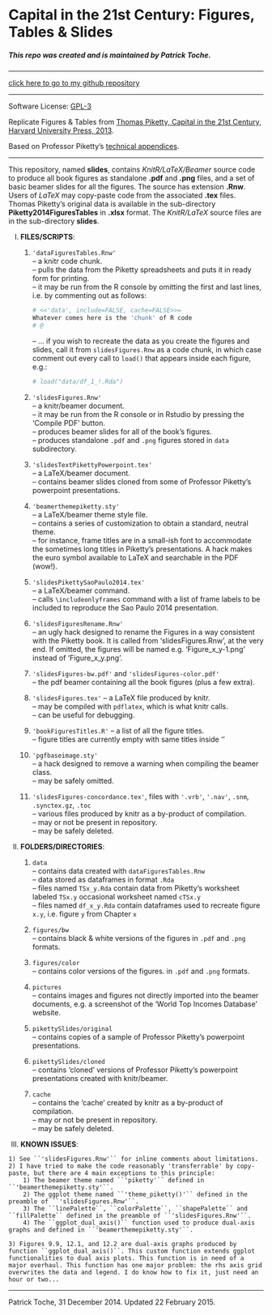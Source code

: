 Capital in the 21st Century: Figures, Tables & Slides 
========================================================

##### This repo was created and is maintained by Patrick Toche.

---------
  
[click here to go to my github repository](https://github.com/ptoche/piketty/)  
  
---------

Software License: [GPL-3](http://www.gnu.org/licenses/gpl.html)  

Replicate Figures & Tables from [Thomas Piketty, Capital in the 21st Century, Harvard University Press, 2013](http://en.wikipedia.org/wiki/Capital_in_the_Twenty-First_Century).  

Based on Professor Piketty's [technical appendices](http://piketty.pse.ens.fr/en/capital21c2).  

---------

This repository, named **slides**, contains *KnitR/LaTeX/Beamer* source code to produce all book figures as standalone **.pdf** and **.png** files, and a set of basic beamer slides for all the figures. The source has extension **.Rnw**. Users of *LaTeX* may copy-paste code from the associated **.tex** files. Thomas Piketty's original data is available in the sub-directory **Piketty2014FiguresTables** in **.xlsx** format. The *KnitR/LaTeX* source files are in the sub-directory **slides**. 


I) **FILES/SCRIPTS**:  

    1) ``'dataFiguresTables.Rnw'``  
    -- a knitr code chunk.  
    -- pulls the data from the Piketty spreadsheets and puts it in ready form for printing.  
    -- it may be run from the R console by omitting the first and last lines, i.e. by commenting out as follows:  

        ```r
        # <<'data', include=FALSE, cache=FALSE>>=
        Whatever comes here is the 'chunk' of R code
        # @
        ```
    -- ... if you wish to recreate the data as you create the figures and slides, call it from ``slidesFigures.Rnw`` as a code chunk, in which case comment out every call to ``load()`` that appears inside each figure, e.g.: 

        ```r
        # load("data/df_1_!.Rda") 
        ```     

    2) ``'slidesFigures.Rnw'``  
    -- a knitr/beamer document.  
    -- it may be run from the R console or in Rstudio by pressing the 'Compile PDF' button.  
    -- produces beamer slides for all of the book's figures.  
    -- produces standalone ``.pdf`` and ``.png`` figures stored in ``data`` subdirectory.  

    3) ``'slidesTextPikettyPowerpoint.tex'``  
    -- a LaTeX/beamer document.  
    -- contains beamer slides cloned from some of Professor Piketty's powerpoint presentations.  
    
    4) ``'beamerthemepiketty.sty'``  
    -- a LaTeX/beamer theme style file.  
    -- contains a series of customization to obtain a standard, neutral theme.  
    -- for instance, frame titles are in a small-ish font to accommodate the sometimes long titles in Piketty's presentations. A hack makes the euro symbol available to LaTeX and searchable in the PDF (wow!).  
    
    5) ``'slidesPikettySaoPaulo2014.tex'``  
    -- a LaTeX/beamer command.  
    -- calls ``\includeonlyframes`` command with a list of frame labels to be included to reproduce the Sao Paulo 2014 presentation.  
    
    6) ``'slidesFiguresRename.Rnw'``  
    -- an ugly hack designed to rename the Figures in a way consistent with the Piketty book. It is called from 'slidesFigures.Rnw', at the very end. If omitted, the figures will be named e.g. 'Figure_x_y-1.png' instead of 'Figure_x_y.png'.  

    7) ``'slidesFigures-bw.pdf'`` and ``'slidesFigures-color.pdf'``  
    -- the pdf beamer containing all the book figures (plus a few extra).  

    8) ``'slidesFigures.tex'`` 
    -- a LaTeX file produced by knitr.  
    -- may be compiled with ``pdflatex``, which is what knitr calls.  
    -- can be useful for debugging.  

    9) ``'bookFiguresTitles.R'``
    -- a list of all the figure titles.  
    -- figure titles are currently empty with same titles inside '\beamertitle'  

    10) ``'pgfbaseimage.sty'``  
    -- a hack designed to remove a warning when compiling the beamer class.   
    -- may be safely omitted.  
    
    11) ``'slidesFigures-concordance.tex'``, files with  ``'.vrb'``, ``'.nav'``, ``.snm``, ``.synctex.gz``, ``.toc``  
    -- various files produced by knitr as a by-product of compilation.  
    -- may or not be present in repository.  
    -- may be safely deleted.  


II) **FOLDERS/DIRECTORIES**:

    1) ``data``  
    -- contains data created with ``dataFiguresTables.Rnw``  
    -- data stored as dataframes in format ``.Rda``  
    -- files named ``TSx_y.Rda`` contain data from Piketty's worksheet labeled ``TSx.y`` occasional worksheet named ``cTSx.y``  
    -- files named ``df_x_y.Rda``  contain dataframes used to recreate figure ``x.y``, i.e. figure ``y`` from Chapter ``x``
    
    2) ``figures/bw``  
    -- contains black & white versions of the figures in ``.pdf`` and ``.png`` formats.
    
    3) ``figures/color``  
    -- contains color versions of the figures. in ``.pdf`` and ``.png`` formats.
    
    4) ``pictures``  
    -- contains images and figures not directly imported into the beamer documents, e.g. a screenshot of the 'World Top Incomes Database' website.
    
    5) ``pikettySlides/original``  
    -- contains copies of a sample of Professor Piketty's powerpoint presentations.

    6) ``pikettySlides/cloned``  
    -- contains 'cloned' versions of Professor Piketty's powerpoint presentations created with knitr/beamer.  
    
    7) ``cache``  
    -- contains the 'cache' created by knitr as a by-product of compilation.  
    -- may or not be present in repository.  
    -- may be safely deleted.  


III) **KNOWN ISSUES**:  

    1) See ``'slidesFigures.Rnw'`` for inline comments about limitations.  
    2) I have tried to make the code reasonably 'transferrable' by copy-paste, but there are 4 main exceptions to this principle:  
        1) The beamer theme named ``'piketty'`` defined in ``'beamerthemepiketty.sty'``.  
        2) The ggplot theme named ``'theme_piketty()'`` defined in the preamble of ``'slidesFigures.Rnw'``.  
        3) The ``linePalette``, ``colorPalette``, ``shapePalette`` and ``fillPalette`` defined in the preamble of ``'slidesFigures.Rnw'``.  
        4) The ``ggplot_dual_axis()`` function used to produce dual-axis graphs and defined in ``'beamerthemepiketty.sty'``.  
        
    3) Figures 9.9, 12.1, and 12.2 are dual-axis graphs produced by function ``ggplot_dual_axis()``. This custom function extends ggplot functionalities to dual axis plots. This function is in need of a major overhaul. This function has one major problem: the rhs axis grid overwrites the data and legend. I do know how to fix it, just need an hour or two...   

------
Patrick Toche, 31 December 2014.
Updated 22 February 2015.